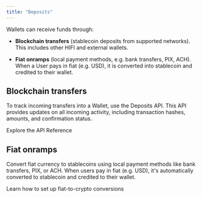 ```yaml
---
title: "Deposits"
---
```


Wallets can receive funds through:

- **Blockchain transfers** (stablecoin deposits from supported networks). This includes other HIFI and external wallets.

- **Fiat onramps** (local payment methods, e.g. bank transfers, PIX, ACH).  
  When a User pays in fiat (e.g. USD), it is converted into stablecoin and credited to their wallet.

## Blockchain transfers

To track incoming transfers into a Wallet, use the Deposits API. This API provides updates on all incoming activity, including transaction hashes, amounts, and confirmation status.

<Card icon="code" title="Deposits" href="/api-reference/wallet/list-deposits">
  Explore the API Reference
</Card>

## Fiat onramps

Convert fiat currency to stablecoins using local payment methods like bank transfers, PIX, or ACH. When users pay in fiat (e.g. USD), it's automatically converted to stablecoin and credited to their wallet.

<Card icon="circle-dollar" title="Onramps" href="/docs/transfers/onramps">
  Learn how to set up fiat-to-crypto conversions
</Card>
